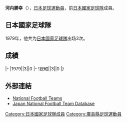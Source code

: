 {{Infobox football biography
|name=河内勝幸
|image=
|fullname=河内勝幸
|birth_date={{Birth date and age|1955|4|27}}
|cityofbirth=[[廣島縣|廣島縣]]
|countryofbirth=[[日本|日本]]
|height=
|position=[[中场|中场]]
|currentclub=
|years=1978-1987
|clubs=[[廣島三箭|東洋工業]]
|caps(goals)=
|nationalyears=1979
|nationalteam=[[日本國家足球隊|日本]]
|nationalcaps(goals)=3 (0)
}}
'''河内勝幸'''（{{Bd|1955年|4月27日||}}），[[日本|日本]][[足球|足球]][[運動員|運動員]]，前[[日本國家足球隊|日本國家足球隊]]成員。

==日本國家足球隊==
1979年，他共为[[日本國家足球隊|日本國家足球隊]]出场3次。

==成績==
{{Football player national team statistics|JPN}}
|-
|1979||3||0
|-
!總和||3||0
|}

==外部連結==
{{Reflist}}
*[http://www.national-football-teams.com/v2/player.php?id=38257 National Football Teams]
*[https://web.archive.org/web/20160320073241/http://www.japannationalfootballteam.com/en/players/kawachi_katsuyuki.html Japan National Football Team Database]

{{Japan-sport-bio-stub}}
{{Soccer-player-stub}}
[[Category:日本國家足球隊成員|Category:日本國家足球隊成員]]
[[Category:廣島縣足球運動員|Category:廣島縣足球運動員]]